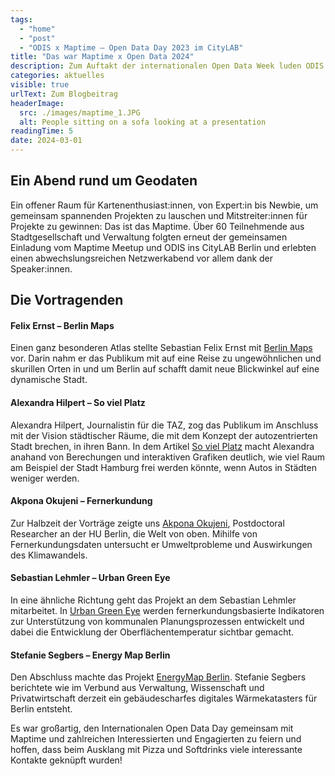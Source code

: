 ```yaml
---
tags:
  - "home"
  - "post"
  - "ODIS x Maptime – Open Data Day 2023 im CityLAB"
title: "Das war Maptime x Open Data 2024"
description: Zum Auftakt der internationalen Open Data Week luden ODIS und Maptime Berlin am 29. Februar erneut ins CityLAB zu einem bunten Abend rund um das Thema offene Daten und Karten.
categories: aktuelles
visible: true
urlText: Zum Blogbeitrag
headerImage:
  src: ./images/maptime_1.JPG
  alt: People sitting on a sofa looking at a presentation
readingTime: 5
date: 2024-03-01
---
```


## Ein Abend rund um Geodaten

Ein offener Raum für Kartenenthusiast:innen, von Expert:in bis Newbie, um gemeinsam spannenden Projekten zu lauschen und Mitstreiter:innen für Projekte zu gewinnen: Das ist das Maptime. Über 60 Teilnehmende aus Stadtgesellschaft und Verwaltung folgten erneut der gemeinsamen Einladung vom Maptime Meetup und ODIS ins CityLAB Berlin und erlebten einen abwechslungsreichen Netzwerkabend vor allem dank der Speaker:innen.


## Die Vortragenden

#### Felix Ernst – Berlin Maps
Einen ganz besonderen Atlas stellte Sebastian Felix Ernst mit [Berlin Maps](https://ruby-press.com/shop/berlin-maps/) vor. Darin nahm er das Publikum mit auf eine Reise zu ungewöhnlichen und skurillen Orten in und um Berlin auf schafft damit neue Blickwinkel auf eine dynamische Stadt. 


<ImageSection
  src={image2}
  caption="Felix Ernst stellt Berlin Maps vor."
/>

#### Alexandra Hilpert – So viel Platz

Alexandra Hilpert, Journalistin für die TAZ, zog das Publikum im Anschluss mit der Vision städtischer Räume, die mit dem Konzept der autozentrierten Stadt brechen, in ihren Bann. In dem Artikel [So viel Platz](https://taz.de/Was-Staedte-durch-weniger-Autos-gewinnen/!5986938/) macht Alexandra anahand von Berechungen und interaktiven Grafiken deutlich, wie viel Raum am Beispiel der Stadt Hamburg frei werden könnte, wenn Autos in Städten weniger werden.


<ImageSection
  src={image3}
  caption="Alexandra Hilpert stellt per Zoom Visionen städtischer Räume vor."
/>

#### Akpona Okujeni – Fernerkundung 

Zur Halbzeit der Vorträge zeigte uns [Akpona Okujeni](https://www.iri-thesys.org/research/research-projects/climate-and-water-under-change/), Postdoctoral Researcher an der HU Berlin, die Welt von oben. Mihilfe von Fernerkundungsdaten untersucht er Umweltprobleme und Auswirkungen des Klimawandels. 


<ImageSection
  src={image4}
  caption="Akpona Okujeni spricht über seine Arbeit im Bereich der Fernerkundung."
/>

#### Sebastian Lehmler – Urban Green Eye 

In eine ähnliche Richtung geht das Projekt an dem Sebastian Lehmler mitarbeitet. In [Urban Green Eye](https://urbangreeneye.lup-umwelt.de) werden fernerkundungsbasierte Indikatoren zur Unterstützung von kommunalen Planungsprozessen entwickelt und dabei die Entwicklung der Oberflächentemperatur sichtbar gemacht.


<ImageSection
  src={image5}
  caption="Sebastian Lehmler stellt Urban Green Eye vor."
/>

#### Stefanie Segbers – Energy Map Berlin

Den Abschluss machte das Projekt [EnergyMap Berlin](https://energymap-berlin.de). Stefanie Segbers berichtete wie im Verbund aus Verwaltung, Wissenschaft und Privatwirtschaft derzeit ein gebäudescharfes digitales Wärmekatasters für Berlin entsteht.


<ImageSection
  src={image6}
  caption="Stefanie Segbers stellt Energy Map Berlin vor."
/>

Es war großartig, den Internationalen Open Data Day gemeinsam mit Maptime und zahlreichen Interessierten und Engagierten zu feiern und hoffen, dass beim Ausklang mit Pizza und Softdrinks viele interessante Kontakte geknüpft wurden!


<ImageSection
  src={image7}
  caption=""
/>


<ImageSection
  src={image8}
  caption=""
/>


<ImageSection
  src={image9}
  caption="Während des Ausklangs konnte auch die Dauerausstellung des CityLAB besichtigt werden."
/>



